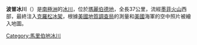 {{coord|75|19|S|111|22|W|display=title}}

'''波普冰川'''（{{lang-en|Pope Glacier}}）是[[南極洲|南極洲]]的[[冰川|冰川]]，位於[[瑪麗伯德地|瑪麗伯德地]]，全長37公里，流經[[墨菲火山|墨菲火山]]西部，最終注入[[克羅松冰架|克羅松冰架]]，根據[[美國地質調查局|美國地質調查局]]的測量和[[美國|美國]]海軍的空中照片被繪入地圖。

{{DEFAULTSORT:Pope Glacier}}
[[Category:馬里伯地冰川|Category:馬里伯地冰川]]


{{MarieByrdLand-geo-stub}}